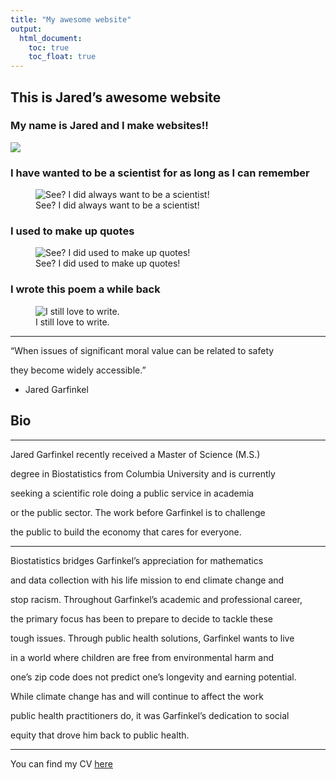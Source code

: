 ```yaml
---
title: "My awesome website"
output: 
  html_document:
    toc: true
    toc_float: true
---
```


## This is Jared's awesome website

### My name is Jared and I make websites!!

![](./data/Jared_and_camelias_planting_fields.jpg)

### I have wanted to be a scientist for as long as I can remember

![See? I did always want to be a scientist!](./data/bubonic_plague.jpg)

### I used to make up quotes

![See? I did used to make up quotes!](./data/chessboard.jpg)

### I wrote this poem a while back

![I still love to write.](./data/poem.jpg)

***

"When issues of significant moral value can be related to safety

they become widely accessible."

* Jared Garfinkel

## Bio

***

Jared Garfinkel recently received a Master of Science (M.S.) 

degree in Biostatistics from Columbia University and is currently

seeking a scientific role doing a public service in academia 

or the public sector. The work before Garfinkel is to challenge

the public to build the economy that cares for everyone.

***

Biostatistics bridges Garfinkel's appreciation for mathematics

and data collection with his life mission to end climate change and

stop racism. Throughout Garfinkel's academic and professional career,

the primary focus has been to prepare to decide to tackle these 

tough issues. Through public health solutions, Garfinkel wants to live 

in a world where children are free from environmental harm and 

one's zip code does not predict one's longevity and earning potential.

While climate change has and will continue to affect the work 

public health practitioners do, it was Garfinkel’s dedication to social 

equity that drove him back to public health. 

***

You can find my CV [here](jaredgarfinkel.html)
